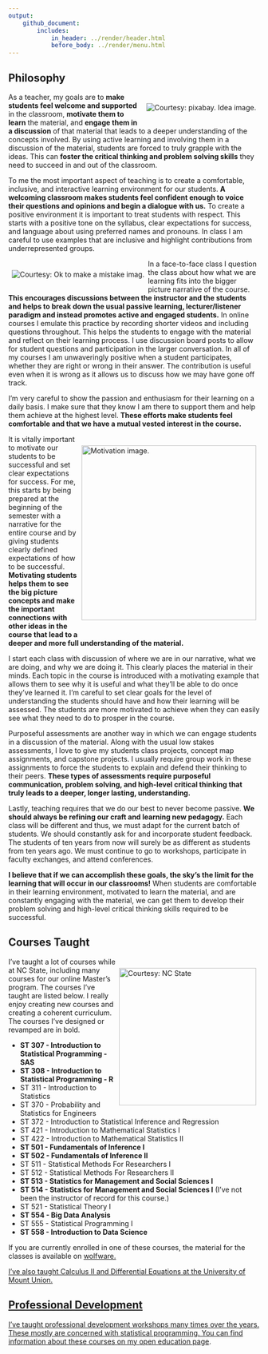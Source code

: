 ```yaml
---
output: 
    github_document:
        includes: 
            in_header: ../render/header.html
            before_body: ../render/menu.html
---
```


## Philosophy

<div style = "float: right; padding: 7px 7px 7px 7px;">
  <img src = "../images/question.png" alt = "Courtesy: pixabay. Idea image.">
</div> 

As a teacher, my goals are to **make students feel welcome and supported** in the classroom, **motivate them to learn** the material, and **engage them in a discussion** of that material that leads to a deeper understanding of the concepts involved.  By using active learning and involving them in a discussion of the material, students are forced to truly grapple with the ideas.  This can **foster the critical thinking and problem solving skills** they need to succeed in and out of the classroom.

To me the most important aspect of teaching is to create a comfortable, inclusive, and interactive learning environment for our students. **A welcoming classroom makes students feel confident enough to voice their questions and opinions and begin a dialogue with us.** To create a positive environment it is important to treat students with respect. This starts with a positive tone on the syllabus, clear expectations for success, and language about using preferred names and pronouns.  In class I am careful to use examples that are inclusive and highlight contributions from underrepresented groups.  

<div style = "float: left; padding: 7px 7px 7px 7px;">
  <img src = "../images/mistake.png" alt = "Courtesy: Ok to make a mistake imag.">
</div> 

In a face-to-face class I question the class about how what we are learning fits into the bigger picture narrative of the course. **This encourages discussions between the instructor and the students and helps to break down the usual passive learning, lecturer/listener paradigm and instead promotes active and engaged students.**  In online courses I emulate this practice by recording shorter videos and including questions throughout.  This helps the students to engage with the material and reflect on their learning process.  I use discussion board posts to allow for student questions and participation in the larger conversation.  In all of my courses I am unwaveringly positive when a student participates, whether they are right or wrong in their answer.  The contribution is useful even when it is wrong as it allows us to discuss how we may have gone off track.  


I’m very careful to show the passion and enthusiasm for their learning on a daily basis.  I make sure that they know I am there to support them and help them achieve at the highest level. **These efforts make students feel comfortable and that we have a mutual vested interest in the course.**

<div style = "float: right; padding: 7px 7px 7px 7px;">
  <img src = "../images/motivation.png" alt = "Motivation image." width = "350">
</div> 

It is vitally important to motivate our students to be successful and set clear expectations for success. For me, this starts by being prepared at the beginning of the semester with a narrative for the entire course and by giving students clearly defined expectations of how to be successful. **Motivating students helps them to see the big picture concepts and make the important connections with other ideas in the course that lead to a deeper and more full understanding of the material.**

I start each class with discussion of where we are in our narrative, what we are doing, and why we are doing it.  This clearly places the material in their minds. Each topic in the course is introduced with a motivating example that allows them to see why it is useful and what they’ll be able to do once they’ve learned it. I’m careful to set clear goals for the level of understanding the students should have and how their learning will be assessed.  The students are more motivated to achieve when they can easily see what they need to do to prosper in the course.

Purposeful assessments are another way in which we can engage students in a discussion of the material.  Along with the usual low stakes assessments, I love to give my students class projects, concept map assignments, and capstone projects. I usually require group work in these assignments to force the students to explain and defend their thinking to their peers.  **These types of assessments require purposeful communication, problem solving, and high-level critical thinking that truly leads to a deeper, longer lasting, understanding.**

Lastly, teaching requires that we do our best to never become passive. **We should always be refining our craft and learning new pedagogy.** Each class will be different and thus, we must adapt for the current batch of students. We should constantly ask for and incorporate student feedback. The students of ten years from now will surely be as different as students from ten years ago. We must continue to go to workshops, participate in faculty exchanges, and attend conferences. 

**I believe that if we can accomplish these goals, the sky's the limit for the learning that will occur in our classrooms!** When students are comfortable in their learning environment, motivated to learn the material, and are constantly engaging with the material, we can get them to develop their problem solving and high-level critical thinking skills required to be successful.


## Courses Taught 

<div style = "float: right;padding: 7px 7px 7px 7px;">
  <img src = "../images/curriculum.jpg" alt = "Courtesy: NC State" width = "275">
</div>

I've taught a lot of courses while at NC State, including many courses for our online Master's program. The courses I've taught are listed below.  I really enjoy creating new courses and creating a coherent curriculum.  The courses I've designed or revamped are in bold.

- **ST 307 - Introduction to Statistical Programming - SAS**
- **ST 308 - Introduction to Statistical Programming - R**
- ST 311 - Introduction to Statistics
- ST 370 - Probability and Statistics for Engineers
- ST 372 - Introduction to Statistical Inference and Regression
- ST 421 - Introduction to Mathematical Statistics I
- ST 422 - Introduction to Mathematical Statistics II
- **ST 501 - Fundamentals of Inference I**
- **ST 502 - Fundamentals of Inference II**
- ST 511 - Statistical Methods For Researchers I
- ST 512 - Statistical Methods For Researchers II
- **ST 513 - Statistics for Management and Social Sciences I**
- **ST 514 - Statistics for Management and Social Sciences I** (I've not been the instructor of record for this course.)
- ST 521 - Statistical Theory I
- **ST 554 - Big Data Analysis**
- ST 555 - Statistical Programming I
- **ST 558 - Introduction to Data Science**

If you are currently enrolled in one of these courses, the material for the classes is available on <a href = "https://www.wolfware.ncsu.edu" target ="_blank">wolfware.

I've also taught Calculus II and Differential Equations at the University of Mount Union.

## Professional Development

I've taught professional development workshops many times over the years. These mostly are concerned with statistical programming.  You can find information about these courses on my [open education page](OpenEd.html).

